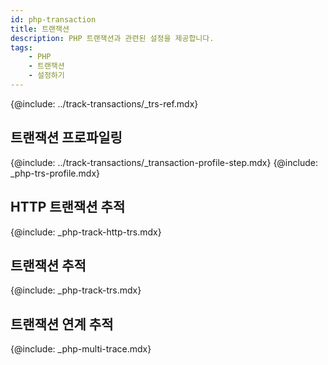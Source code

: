 ```yaml
---
id: php-transaction
title: 트랜잭션
description: PHP 트랜잭션과 관련된 설정을 제공합니다.
tags:
    - PHP
    - 트랜잭션
    - 설정하기
---
```

 
{@include: ../track-transactions/_trs-ref.mdx} 
 
## 트랜잭션 프로파일링

{@include: ../track-transactions/_transaction-profile-step.mdx}
{@include: _php-trs-profile.mdx}

<!-- 추가 필요 -->
## HTTP 트랜잭션 추적

{@include: _php-track-http-trs.mdx}

## 트랜잭션 추적

{@include: _php-track-trs.mdx}


## 트랜잭션 연계 추적

{@include: _php-multi-trace.mdx}
